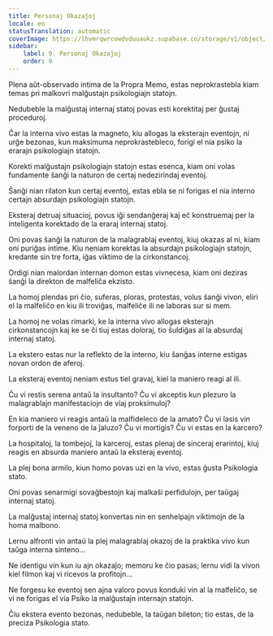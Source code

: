```yaml
---
title: Personaj Okazaĵoj
locale: eo
statusTranslation: automatic
coverImage: https://lhvmrqwrcowdvduuaukz.supabase.co/storage/v1/object/public/strapi-uploads/small_cover-tratado-de-psicologia-revolucionaria.webp-5e15e1cec4e0ebebcde5d7fc7565d8fd.webp
sidebar:
    label: 9. Personaj Okazaĵoj
    order: 9
---
```

Plena aŭt-observado intima de la Propra Memo, estas neprokrastebla kiam temas pri malkovri malĝustajn psikologiajn statojn.

Nedubeble la malĝustaj internaj statoj povas esti korektitaj per ĝustaj proceduroj.

Ĉar la interna vivo estas la magneto, kiu allogas la eksterajn eventojn, ni urĝe bezonas, kun maksimuma neprokrastebleco, forigi el nia psiko la erarajn psikologiajn statojn.

Korekti malĝustajn psikologiajn statojn estas esenca, kiam oni volas fundamente ŝanĝi la naturon de certaj nedezirindaj eventoj.

Ŝanĝi nian rilaton kun certaj eventoj, estas ebla se ni forigas el nia interno certajn absurdajn psikologiajn statojn.

Eksteraj detruaj situacioj, povus iĝi sendanĝeraj kaj eĉ konstruemaj per la inteligenta korektado de la eraraj internaj statoj.

Oni povas ŝanĝi la naturon de la malagrablaj eventoj, kiuj okazas al ni, kiam oni puriĝas intime. Kiu neniam korektas la absurdajn psikologiajn statojn, kredante sin tre forta, iĝas viktimo de la cirkonstancoj.

Ordigi nian malordan internan domon estas vivnecesa, kiam oni deziras ŝanĝi la direkton de malfeliĉa ekzisto.

La homoj plendas pri ĉio, suferas, ploras, protestas, volus ŝanĝi vivon, eliri el la malfeliĉo en kiu ili troviĝas, malfeliĉe ili ne laboras sur si mem.

La homoj ne volas rimarki, ke la interna vivo allogas eksterajn cirkonstancojn kaj ke se ĉi tiuj estas doloraj, tio ŝuldiĝas al la absurdaj internaj statoj.

La ekstero estas nur la reflekto de la interno, kiu ŝanĝas interne estigas novan ordon de aferoj.

La eksteraj eventoj neniam estus tiel gravaj, kiel la maniero reagi al ili.

Ĉu vi restis serena antaŭ la insultanto? Ĉu vi akceptis kun plezuro la malagrablajn manifestaciojn de viaj proksimuloj?

En kia maniero vi reagis antaŭ la malfideleco de la amato? Ĉu vi lasis vin forporti de la veneno de la ĵaluzo? Ĉu vi mortigis? Ĉu vi estas en la karcero?

La hospitaloj, la tombejoj, la karceroj, estas plenaj de sinceraj erarintoj, kiuj reagis en absurda maniero antaŭ la eksteraj eventoj.

La plej bona armilo, kiun homo povas uzi en la vivo, estas ĝusta Psikologia stato.

Oni povas senarmigi sovaĝbestojn kaj malkaŝi perfidulojn, per taŭgaj internaj statoj.

La malĝustaj internaj statoj konvertas nin en senhelpajn viktimojn de la homa malbono.

Lernu alfronti vin antaŭ la plej malagrablaj okazoj de la praktika vivo kun taŭga interna sinteno...

Ne identigu vin kun iu ajn okazaĵo; memoru ke ĉio pasas; lernu vidi la vivon kiel filmon kaj vi ricevos la profitojn...

Ne forgesu ke eventoj sen ajna valoro povus konduki vin al la malfeliĉo, se vi ne forigas el via Psiko la malĝustajn internajn statojn.

Ĉiu ekstera evento bezonas, nedubeble, la taŭgan bileton; tio estas, de la preciza Psikologia stato.

